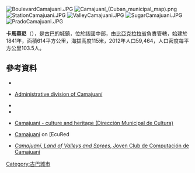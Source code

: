[[Image:BoulevardCamajuani.JPG|right]]
[[Image:Camajuaní_(Cuban_municipal_map).png|right]]
[[Image:StationCamajuani.JPG|thumb]]
[[Image:ValleyCamajuani.JPG|thumb]]
[[Image:SugarCamajuani.JPG|thumb]]
[[Image:PradoCamajuani.JPG|thumb]]

'''卡馬華尼'''（{{lang-es|Camajuaní}}），是[[古巴|古巴]]的城鎮，位於該國中部，由[[比亞克拉拉省|比亞克拉拉省]]負責管轄，始建於1841年，面積614平方公里，海拔高度115米，2012年人口59,464，人口密度每平方公里103.5人。

{{Coord|22|28|4|N|79|43|26|W|display=title}}

==參考資料==
*{{Cite web|url=http://www.guije.com/pueblo/municipios/vcamajuani/index.htm|title=Camajuaní|author=Guije.com|accessdate=2007-10-09|language=es|archive-date=2020-01-29|archive-url=https://web.archive.org/web/20200129161933/http://www.guije.com/pueblo/municipios/vcamajuani/index.htm|dead-url=no}}
*{{es icon}} [http://www.ecured.cu/index.php/Camajuan%C3%AD#Consejos_Populares Administrative division of Camajuaní] {{Wayback|url=http://www.ecured.cu/index.php/Camajuan%C3%AD#Consejos_Populares |date=20200121025134 }}
*{{Cite web| url=http://www.atenas.inf.cu/todo/Estadisticas/TABLA%20No_3balance.htm| title=2004 Population trends, by Province and Municipality| author=Atenas.cu| year=2004| accessdate=2007-10-09| archiveurl=https://web.archive.org/web/20060714001016/http://www.atenas.inf.cu/todo/Estadisticas/TABLA%20No_3balance.htm| archivedate=2006-07-14| language=es| deadurl=yes}}
*{{Cite web|url=http://www.statoids.com/ycu.html|title=Municipios of Cuba|author=Statoids|date=July 2003|accessdate=2007-10-09|archive-date=2013-07-08|archive-url=https://www.webcitation.org/6Hx4YfFj6?url=http://www.statoids.com/ycu.html|dead-url=no}}
*{{es icon}} [https://web.archive.org/web/20070607210839/http://www.cenit.cult.cu/sites/camajuani/ Camajuaní - culture and heritage (Dirección Municipal de Cultura)]
*{{es icon}} [http://www.ecured.cu/index.php/Camajuaní Camajuaní] {{Wayback|url=http://www.ecured.cu/index.php/Camajuan%C3%AD |date=20200121025134 }} on [EcuRed
*{{es icon}} [http://www.vclara.jovenclub.cu/index.php?option=com_weblinks&task=view&catid=14&id=34 ''Camajuaní, Land of Valleys and Sprees'', Joven Club de Computación de Camajuaní]{{dead link|date=2017年11月 |bot=InternetArchiveBot |fix-attempted=yes }}

{{Cuba-geo-stub}}
[[Category:古巴城市|Category:古巴城市]]